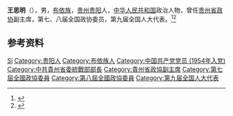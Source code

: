 '''王思明'''（{{bd|1932年|6月|2016年|10月22日}}），男，[[布依族|布依族]]，[[贵州|贵州]][[贵阳|贵阳]]人，[[中华人民共和国|中华人民共和国]]政治人物，曾任[[贵州省政协|贵州省政协]]副主席，第七、八届全国政协委员，第九届全国人大代表。<ref>{{Cite book|title=贵州百科全书|author=孙淦, 庹文升, 何仁仲主编|publisher=中国大百科全书出版社|year=2005|isbn=9787500074069|location=贵阳|pages=}}</ref><ref>{{Cite web|title=王思明同志逝世|url=http://szb.gzrbs.com.cn/gzrb/gzrb/rb/20161026/Articel02010JQ.htm|accessdate=2020-07-10|work=贵州日报|archiveurl=https://web.archive.org/web/20200710023318/http://szb.gzrbs.com.cn/gzrb/gzrb/rb/20161026/Articel02010JQ.htm|archivedate=2020-07-10}}</ref>

== 参考资料 ==
{{reflist}}

{{中国人物小作品}}

{{Authority control}}
{{DEFAULTSORT:Wang王}}
[[Category:王姓|Si]]
[[Category:贵阳人|Category:贵阳人]]
[[Category:布依族人|Category:布依族人]]
[[Category:中国共产党党员_(1954年入党)|Category:中国共产党党员 (1954年入党)]]
[[Category:中共貴州省委統戰部部長|Category:中共貴州省委統戰部部長]]
[[Category:貴州省政協副主席|Category:貴州省政協副主席]]
[[Category:第七屆全國政協委員|Category:第七屆全國政協委員]]
[[Category:第八屆全國政協委員|Category:第八屆全國政協委員]]
[[Category:第九届全国人大代表|Category:第九届全国人大代表]]